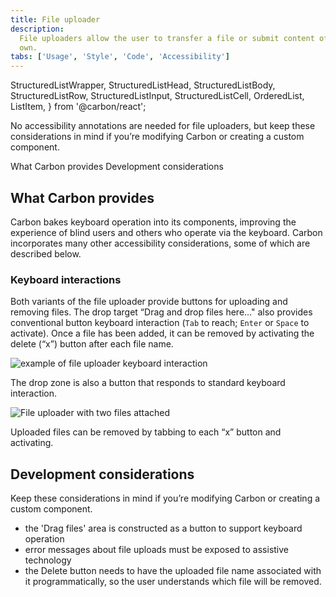 ```yaml
---
title: File uploader
description:
  File uploaders allow the user to transfer a file or submit content of their
  own.
tabs: ['Usage', 'Style', 'Code', 'Accessibility']
---
```


  StructuredListWrapper,
  StructuredListHead,
  StructuredListBody,
  StructuredListRow,
  StructuredListInput,
  StructuredListCell,
  OrderedList,
  ListItem,
} from '@carbon/react';

<PageDescription>

No accessibility annotations are needed for file uploaders, but keep these considerations in mind if you’re modifying Carbon or creating a custom component.

</PageDescription>

<AnchorLinks>
  <AnchorLink>What Carbon provides</AnchorLink>
  <AnchorLink>Development considerations</AnchorLink>
</AnchorLinks>

## What Carbon provides

Carbon bakes keyboard operation into its components, improving the experience of blind users and others who operate via the keyboard. Carbon incorporates many other accessibility considerations, some of which are described below.

### Keyboard interactions

Both variants of the file uploader provide buttons for uploading and removing files.
The drop target “Drag and drop files here..." also provides conventional button
keyboard interaction (`Tab` to reach; `Enter` or `Space` to activate). Once a file
has been added, it can be removed by activating the delete (“x”) button after each
file name.

<Row>
<Column colLg={8}>

![example of file uploader keyboard interaction](images/file-uploader-accessibility-1.png)

<Caption>The drop zone is also a button that responds to standard keyboard interaction.</Caption>

</Column>
</Row>

<Row>
<Column colLg={8}>

![File uploader with two files attached](images/file-uploader-accessibility-2.png)

<Caption>Uploaded files can be removed by tabbing to each “x” button and activating.</Caption>

</Column>
</Row>

## Development considerations

Keep these considerations in mind if you’re modifying Carbon or creating a custom component.

* the 'Drag files' area is constructed as a button to support keyboard operation
* error messages about file uploads must be exposed to assistive technology
* the Delete button needs to have the uploaded file name associated with it programmatically, so the user understands which file will be removed.
